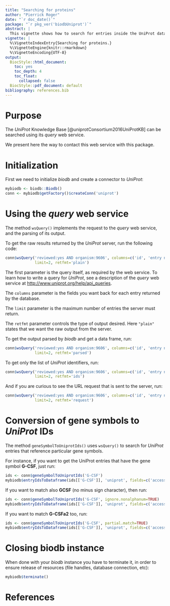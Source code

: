 ```yaml
---
title: "Searching for proteins"
author: "Pierrick Roger"
date: "`r doc_date()`"
package: "`r pkg_ver('biodbUniprot')`"
abstract: |
  This vignette shows how to search for entries inside the UniProt database.
vignette: |
  %\VignetteIndexEntry{Searching for proteins.}
  %\VignetteEngine{knitr::rmarkdown}
  %\VignetteEncoding{UTF-8}
output:
  BiocStyle::html_document:
    toc: yes
    toc_depth: 4
    toc_float:
      collapsed: false
  BiocStyle::pdf_document: default
bibliography: references.bib
---
```


# Purpose

The *UniProt* Knowledge Base [@uniprotConsortium2016UniProtKB] can be searched
using its *query* web service.

We present here the way to contact this web service with this package.

# Initialization

First we need to initialize *biodb* and create a connector to *UniProt*:
```r
mybiodb <- biodb::Biodb()
conn <- mybiodb$getFactory()$createConn('uniprot')
```

# Using the *query* web service

The method `wsQuery()` implements the request to the *query* web service, and
the parsing of its output.

To get the raw results returned by the *UniProt* server, run the following code:
```r
conn$wsQuery('reviewed:yes AND organism:9606', columns=c('id', 'entry name'),
             limit=2, retfmt='plain')
```

The first parameter is the query itself, as required by the web service.
To learn how to write a query for *UniProt*, see a description of the *query* web
service at <http://www.uniprot.org/help/api_queries>.

The `columns` parameter is the fields you want back for each entry
returned by the database.

The `limit` parameter is the maximum number of entries the server must
return.

The `retfmt` parameter controls the type of output desired.
Here `"plain"` states that we want the raw output from the server.

To get the output parsed by *biodb* and get a data frame, run:
```r
conn$wsQuery('reviewed:yes AND organism:9606', columns=c('id', 'entry name'),
             limit=2, retfmt='parsed')
```

To get only the list of *UniProt* identifiers, run:
```r
conn$wsQuery('reviewed:yes AND organism:9606', columns=c('id', 'entry name'),
             limit=2, retfmt='ids')
```

And if you are curious to see the URL request that is sent to the server,
run:
```r
conn$wsQuery('reviewed:yes AND organism:9606', columns=c('id', 'entry name'),
             limit=2, retfmt='request')
```

# Conversion of gene symbols to *UniProt* IDs

The method `geneSymbolToUniprotIds()` uses `wsQuery()` to search for *UniProt*
entries that reference particular gene symbols.

For instance, if you want to get the UniProt entries that have the gene symbol
**G-CSF**, just run:
```r
ids <- conn$geneSymbolToUniprotIds('G-CSF')
mybiodb$entryIdsToDataframe(ids[['G-CSF']], 'uniprot', fields=c('accession', 'gene.symbol'))
```

If you want to match also **GCSF** (no minus sign character), then run:
```r
ids <- conn$geneSymbolToUniprotIds('G-CSF', ignore.nonalphanum=TRUE)
mybiodb$entryIdsToDataframe(ids[['G-CSF']], 'uniprot', fields=c('accession', 'gene.symbol'))
```

If you want to match **G-CSFa2** too, run:
```r
ids <- conn$geneSymbolToUniprotIds('G-CSF', partial.match=TRUE)
mybiodb$entryIdsToDataframe(ids[['G-CSF']], 'uniprot', fields=c('accession', 'gene.symbol'))
```

# Closing biodb instance

When done with your *biodb* instance you have to terminate it, in order to
ensure release of resources (file handles, database connection, etc):
```r
mybiodb$terminate()
```

# References
